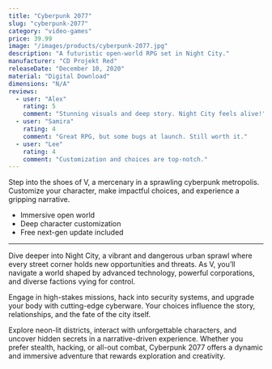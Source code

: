 ```yaml
---
title: "Cyberpunk 2077"
slug: "cyberpunk-2077"
category: "video-games"
price: 39.99
image: "/images/products/cyberpunk-2077.jpg"
description: "A futuristic open-world RPG set in Night City."
manufacturer: "CD Projekt Red"
releaseDate: "December 10, 2020"
material: "Digital Download"
dimensions: "N/A"
reviews:
  - user: "Alex"
    rating: 5
    comment: "Stunning visuals and deep story. Night City feels alive!"
  - user: "Samira"
    rating: 4
    comment: "Great RPG, but some bugs at launch. Still worth it."
  - user: "Lee"
    rating: 4
    comment: "Customization and choices are top-notch."
---
```


Step into the shoes of V, a mercenary in a sprawling cyberpunk metropolis. Customize your character, make impactful choices, and experience a gripping narrative.

- Immersive open world
- Deep character customization
- Free next-gen update included

---

Dive deeper into Night City, a vibrant and dangerous urban sprawl where every street corner holds new opportunities and threats. As V, you’ll navigate a world shaped by advanced technology, powerful corporations, and diverse factions vying for control.

Engage in high-stakes missions, hack into security systems, and upgrade your body with cutting-edge cyberware. Your choices influence the story, relationships, and the fate of the city itself.

Explore neon-lit districts, interact with unforgettable characters, and uncover hidden secrets in a narrative-driven experience. Whether you prefer stealth, hacking, or all-out combat, Cyberpunk 2077 offers a dynamic and immersive adventure that rewards exploration and creativity.
